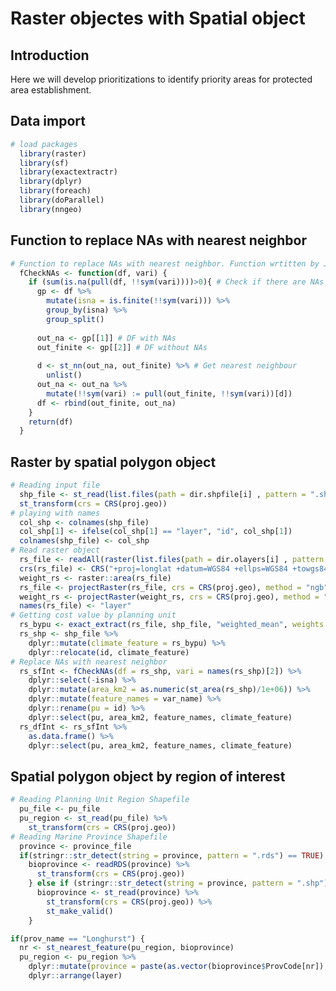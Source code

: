 # Raster objectes with Spatial object

## Introduction

Here we will develop prioritizations to identify priority areas for protected area establishment.

## Data import


```r
# load packages
  library(raster)
  library(sf)
  library(exactextractr)
  library(dplyr)
  library(foreach)
  library(doParallel) 
  library(nngeo)
```

## Function to replace NAs with nearest neighbor

```r
# Function to replace NAs with nearest neighbor. Function wrtitten by Jason Everett
  fCheckNAs <- function(df, vari) {
    if (sum(is.na(pull(df, !!sym(vari))))>0){ # Check if there are NAs
      gp <- df %>%
        mutate(isna = is.finite(!!sym(vari))) %>%
        group_by(isna) %>%
        group_split()
      
      out_na <- gp[[1]] # DF with NAs
      out_finite <- gp[[2]] # DF without NAs
      
      d <- st_nn(out_na, out_finite) %>% # Get nearest neighbour
        unlist()
      out_na <- out_na %>%
        mutate(!!sym(vari) := pull(out_finite, !!sym(vari))[d])
      df <- rbind(out_finite, out_na)
    }
    return(df)
  }
```

## Raster by spatial polygon object

```r
# Reading input file
  shp_file <- st_read(list.files(path = dir.shpfile[i] , pattern = ".shp", full.names = TRUE)) %>% 
  st_transform(crs = CRS(proj.geo))
# playing with names
  col_shp <- colnames(shp_file)
  col_shp[1] <- ifelse(col_shp[1] == "layer", "id", col_shp[1])
  colnames(shp_file) <- col_shp
# Read raster object
  rs_file <- readAll(raster(list.files(path = dir.olayers[i] , pattern = ".tif", full.names = TRUE)))
  crs(rs_file) <- CRS("+proj=longlat +datum=WGS84 +ellps=WGS84 +towgs84=0,0,0")
  weight_rs <- raster::area(rs_file)
  rs_file <- projectRaster(rs_file, crs = CRS(proj.geo), method = "ngb", over = FALSE)
  weight_rs <- projectRaster(weight_rs, crs = CRS(proj.geo), method = "ngb", over = FALSE)
  names(rs_file) <- "layer"
# Getting cost value by planning unit
  rs_bypu <- exact_extract(rs_file, shp_file, "weighted_mean", weights = weight_rs)
  rs_shp <- shp_file %>%
    dplyr::mutate(climate_feature = rs_bypu) %>%
    dplyr::relocate(id, climate_feature)
# Replace NAs with nearest neighbor
  rs_sfInt <- fCheckNAs(df = rs_shp, vari = names(rs_shp)[2]) %>%
    dplyr::select(-isna) %>% 
    dplyr::mutate(area_km2 = as.numeric(st_area(rs_shp)/1e+06)) %>%
    dplyr::mutate(feature_names = var_name) %>% 
    dplyr::rename(pu = id) %>% 
    dplyr::select(pu, area_km2, feature_names, climate_feature)
  rs_dfInt <- rs_sfInt %>% 
    as.data.frame() %>% 
    dplyr::select(pu, area_km2, feature_names, climate_feature)
```

## Spatial polygon object by region of interest

```r
# Reading Planning Unit Region Shapefile
  pu_file <- pu_file
  pu_region <- st_read(pu_file) %>% 
    st_transform(crs = CRS(proj.geo))
# Reading Marine Province Shapefile
  province <- province_file
  if(stringr::str_detect(string = province, pattern = ".rds") == TRUE) {
    bioprovince <- readRDS(province) %>% 
      st_transform(crs = CRS(proj.geo))
    } else if (stringr::str_detect(string = province, pattern = ".shp") == TRUE) {
      bioprovince <- st_read(province) %>% 
        st_transform(crs = CRS(proj.geo)) %>% 
        st_make_valid()
    }

if(prov_name == "Longhurst") {
  nr <- st_nearest_feature(pu_region, bioprovince)
  pu_region <- pu_region %>% 
    dplyr::mutate(province = paste(as.vector(bioprovince$ProvCode[nr]), prov_name, sep = "_")) %>% 
    dplyr::arrange(layer)
```



